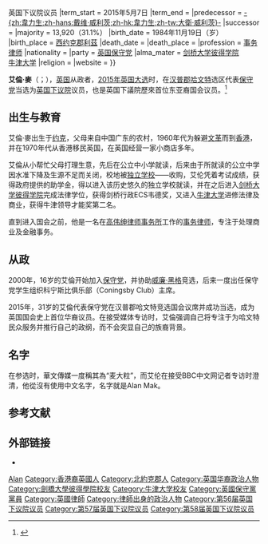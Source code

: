 {{NoteTA
|G1=PoliticiansUK
}}
{{Infobox Officeholder
|honorific-prefix =
|name             = 艾倫·麥
|honorific-suffix = 
|image            = File:Official portrait of Alan Mak crop 2.jpg
|constituency_MP = [[哈文特_(英国国会选区)|哈文特]]
|parliament      = 英国下议院{{!}}英国下议院议员
|term_start       = 2015年5月7日
|term_end         = 
|predecessor      = [[韋力生|-{zh:韋力生;zh-hans:戴维·威利茨;zh-hk:韋力生;zh-tw:大衛·威利茨}-]]
|successor        = 
|majority         = 13,920（31.1%）
|birth_date       = 1984年11月19日（{{Age|1984|11|19}}岁）
|birth_place      = {{UK}}[[西约克郡|西约克郡]][[利茲|利茲]]
|death_date       = 
|death_place      = 
|profession = [[事务律师|事务律师]]
|nationality = {{UK}}
|party            = [[英国保守党|英国保守党]]
|alma_mater       = [[剑桥大学彼得学院|剑桥大学彼得学院]]<br>[[牛津大学|牛津大学]]
|religion         = 
|website          = {{official website|www.alanmak.org.uk}}
}}

'''艾倫·麥'''（{{lang-en|Alan Mak}}；{{bd|1984年|11月19日||}}）{{r|Portsmouth}}，[[英国|英国]]从政者，[[2015年英国大选|2015年英国大选]]时，在[[汉普郡|汉普郡]][[哈文特|哈文特]]选区代表[[英国保守党|保守党]]当选为[[英国下议院|英国下议院]]议员，也是英国下議院歷來首位东亚裔国会议员。<ref>{{cite web|url=http://www.chinanews.com/hr/2015/05-08/7262210.shtml|title=英国选出历史上首位华裔国会下议院议员|publisher=[[中国新闻网|中国新闻网]]|date=2015年5月8日|accessdate=2015年5月8日|archive-date=2016年8月20日|archive-url=https://web.archive.org/web/20160820154856/http://www.chinanews.com/hr/2015/05-08/7262210.shtml|dead-url=no}}</ref>

==出生与教育==
艾倫·麥出生于[[约克|约克]]，父母来自中国广东的农村，1960年代为躲避[[文革|文革]]而到[[香港|香港]]{{r|Time}}，并在1970年代从香港移民英国，在英国经营一家小商店多年{{r|BBC}}。

艾倫从小帮忙父母打理生意，先后在公立中小学就读，后来由于所就读的公立中学因水准下降及生源不足而关闭，校地被[[独立学校|独立学校]]——{{le|约克圣彼得学校|St Peter's School, York}}收购，艾伦凭着考试成绩，获得政府提供的助学金，得以进入该历史悠久的独立学校就读{{r|SCMP}}，并在之后进入[[剑桥大学|剑桥大学]][[剑桥大学彼得学院|彼得学院]]完成法律学位，获得剑桥行政ECS韦德奖，又进入[[牛津大学|牛津大学]]进修法律及商业，获得牛津领导才能奖第二名{{r|BBC}}。

直到进入国会之前，他是一名在[[高伟绅律师事务所|高伟绅律师事务所]]工作的[[事务律师|事务律师]]，专注于处理商业及金融事务{{r|Cole|SCMP}}。

==从政==
2000年，16岁的艾倫开始加入[[保守党|保守党]]，并协助[[威廉·黑格|威廉·黑格]]竞选，后来一度出任保守党学生组织科宁斯比俱乐部（Coningsby Club）主席{{r|BBC}}。

2015年，31岁的艾倫代表保守党在汉普郡哈文特竞选国会议席并成功当选，成为英国国会史上首位华裔议员。在接受媒体专访时，艾倫强调自己将专注于为哈文特民众服务并推行自己的政纲，而不会突显自己的族裔背景{{r|BBC|Time|SCMP}}。

==名字==
在参选时，華文傳媒一度稱其為“麦大粒”，而艾伦在接受BBC中文网记者专访时澄清，他從沒有使用中文名字，名字就是Alan Mak{{r|BBC2}}。

==参考文献==
{{Reflist|2|refs=
<ref name="Portsmouth">{{cite news|url=http://www.portsmouth.co.uk/news/local/general-election-alan-mak-holds-havant-for-tories-1-6732424|title=General Election: Alan Mak holds Havant for Tories|work=Portsmouth News|date=8 May 2015|access-date=2015-05-08|archive-url=https://web.archive.org/web/20150510180751/http://www.portsmouth.co.uk/news/local/general-election-alan-mak-holds-havant-for-tories-1-6732424|archive-date=2015-05-10|dead-url=yes}}</ref>
<ref name="Time">{{cite journal|url=http://time.com/3851454/u-k-elections-alan-mak-conservative-party-chinese-english/|title=Meet the First Ever Ethnic Chinese Lawmaker Elected to the U.K. Parliament|first=Kevin|last=McSpadden|work=[[Time_(magazine)|Time]]|date=8 May 2015|accessdate=8 May 2015|journal=|archive-date=2020-11-08|archive-url=https://web.archive.org/web/20201108093547/https://time.com/3851454/u-k-elections-alan-mak-conservative-party-chinese-english/|dead-url=no}}</ref>
<ref name="SCMP">{{cite news|url=http://www.scmp.com/news/world/article/1789167/politician-alan-mak-makes-history-first-chinese-elected-british|title=Politician Alan Mak makes history as first Chinese elected to British parliament|first=Danny|last=Lee|work=[[South_China_Morning_Post|South China Morning Post]]|date=8 May 2015|accessdate=2015-05-08|archive-date=2016-07-08|archive-url=https://web.archive.org/web/20160708142508/https://www.scmp.com/news/world/article/1789167/politician-alan-mak-makes-history-first-chinese-elected-british|dead-url=no}}</ref>
<ref name="BBC">何越, 李文, 萧尔. [http://www.bbc.co.uk/zhongwen/simp/uk/2015/05/150508_uk_election_alan_mak 英国大选：英国首位华裔议会下议院议员产生] {{Wayback|url=http://www.bbc.co.uk/zhongwen/simp/uk/2015/05/150508_uk_election_alan_mak |date=20150510222917 }}.：BBC中文网, 2015-5-8</ref>
<ref name="Cole">{{cite journal|url=http://www.spectator.co.uk/spectator-life/spectator-life-life/9477592/meet-daves-secret-a-list/|title=David Cameron's secret A-list|date=28 March 2015|first=Harry|last=Cole|work=[[The_Spectator|The Spectator]]|journal=|access-date=2015-05-09|archive-date=2015-09-24|archive-url=https://web.archive.org/web/20150924132809/http://www.spectator.co.uk/spectator-life/spectator-life-life/9477592/meet-daves-secret-a-list/|dead-url=no}}</ref>
<ref name="BBC2">{{cite web|url=http://www.bbc.co.uk/zhongwen/trad/uk/2015/05/150508_uk_election_havant_alan-mak|title=英國首位華裔議會議員Alan Mak沒有中文名字|author=何越, 萧尔|publisher=[[BBC中文網|BBC中文網]]|date=2015-05-08|accessdate=2015-05-09|archive-date=2015-05-10|archive-url=https://web.archive.org/web/20150510214320/http://www.bbc.co.uk/zhongwen/trad/uk/2015/05/150508_uk_election_havant_alan-mak|dead-url=no}}</ref>
}}

==外部链接==
* {{official website|www.alanmak.org.uk}}

{{s-start}}
{{s-par|uk}}
{{s-before|[[韋力生|-{zh:韋力生;zh-hans:戴维·威利茨;zh-hk:韋力生;zh-tw:大衛·威利茨}-]]}}
{{s-title|[[哈文特_(英国国会选区)|哈文特]]议员|[[2015年英国大选|2015年5月7日]]－}}
{{s-inc}}
{{s-end}}
{{DEFAULTSORT:Mak}}
[[Category:麦姓|Alan]]
[[Category:香港裔英國人|Category:香港裔英國人]]
[[Category:北約克郡人|Category:北約克郡人]]
[[Category:英国华裔政治人物|Category:英国华裔政治人物]]
[[Category:劍橋大學彼得學院校友|Category:劍橋大學彼得學院校友]]
[[Category:牛津大学校友|Category:牛津大学校友]]
[[Category:英國保守黨黨員|Category:英國保守黨黨員]]
[[Category:英國律師|Category:英國律師]]
[[Category:律師出身的政治人物|Category:律師出身的政治人物]]
[[Category:第56届英国下议院议员|Category:第56届英国下议院议员]]
[[Category:第57届英国下议院议员|Category:第57届英国下议院议员]]
[[Category:第58届英国下议院议员|Category:第58届英国下议院议员]]